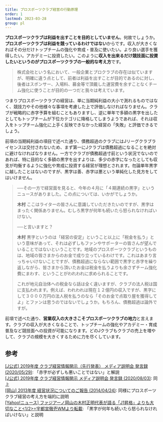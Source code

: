 ```yaml
---
title: プロスポーツクラブ経営の行動原理
order: 1
lastmod: 2023-03-28
group: pl
---
```


**プロスポーツクラブは利益を出すことを目的としていません**。何故でしょうか。**プロスポーツクラブは利益を競っているわけではない**からです。収入が大きくなればその分だけトップチームの強化や育成・普及に使いたい。より良い選手を獲得したい。アカデミーに投資したい。このように**収入を出来るだけ競技面に投資したいというのがプロスポーツクラブの一般的な考え方**です。

<Blockquote title="ファジアーノ岡山 2013年度 経営状況についてのご報告 (2014/04/24)" url="https://www.fagiano-okayama.com/news/p1398334491.html">
  株式会社という名において、一般企業とプロクラブの存在は似ていますが、明確に違う点として、前者は利益を出すことが目的であるのに対し、後者はスポンサー、入場料、募金等で頂戴した運営費を余すことなくチーム強化に使うことが目的の一つだと我々は考えています。
</Blockquote>

つまりプロスポーツクラブの経営は、単に当期純利益の大小で測れるものではなく、競技力やその他様々な事項を考慮した上で評価しなければなりません。クラブが戦略的に赤字予算を組むこともありますし、逆に単年で多額の黒字を出したとしてもトップチームが下位カテゴリに降格してしまうようであれば、それは収入をトップチーム強化に上手く反映できなかった経営の「失敗」と評価できるでしょう。

前項の当期純利益の項目で述べた通り、債務超過のクラブにはJリーグクラブライセンスは交付されないため、まず第一にJクラブは債務超過になることを絶対に避けなければなりません。一方でクラブが債務超過寸前という状況でないのであれば、特に目的なく多額の黒字を出すよりは、多少の赤字になったとしても収支が均衡するように強化や育成に投資する経営が理想とされます。勿論単年黒字に越したことはないのですが、黒字は善、赤字は悪という単純化した見方をしてはいけません。

<Blockquote title="ファジアーノ岡山の木村正明代表が語る「Ｊ１昇格」よりも大切なこと＜１／２＞" url="https://news.yahoo.co.jp/byline/utsunomiyatetsuichi/20161125-00064787">
  ──その一方で経営面を見ると、今年の４月に「４期連続の黒字」というニュースがありました。この点については、いかがでしょうか。

  **木村** ここはライターの皆さんに意識していただきたいのですが、黒字はまったく関係ありません。むしろ黒字が何年も続いたら怒られなければいけない。

  ──と言いますと？

  **木村** 黒字というのは「経営の安定」ということ以上に「税金を払う」という意味があって、それは必ずしもファンやサポーターの皆さんが望んでいることではないということです。地域のプロスポーツクラブというものは、地域の皆さまからのお金で成り立っているわけです。これはあまり言っちゃいけないことですが、債務超過にならない範囲で黒字と赤字を繰り返しながら、皆さまから頂いたお金は税金を払うよりも余さずチーム強化費にまわす、ということがわれわれに求められることです。

  これが地元自治体への税金なら話は全く違いますが、クラブの法人税は国に支払われます。例えば、われわれは現在１２億円の収入ですが、黒字にして３０００万円の法人税を払うのなら「そのお金で点取り屋を獲得してよ」とファンは思うのではないでしょうか。もちろん、債務超過は論外ですが。
</Blockquote>

前項で述べた通り、**営業収入の大きさこそプロスポーツクラブの地力**と言えます。クラブの収入が大きくなることで、トップチームの強化やアカデミー・育成普及など競技面への投資が可能になります。どのJクラブもクラブの売上を増やして、クラブの規模を大きくするために力を尽くしています。

## 参考

[[J公式] 2019年度 クラブ経営情報開示（先行発表） メディア説明会 発言録 (2020/05/29)](https://www.jleague.jp/news/article/17106/): 「赤字が必ずしも悪いことではない」と解説  
[[J公式] 2019年度 クラブ経営情報開示 メディア説明会 発言録 (2020/08/03)](https://www.jleague.jp/news/article/17527/): 同上  
[[岡山] 2013年度 経営状況についてのご報告 (2014/04/24)](https://www.fagiano-okayama.com/news/p1398334491.html): 同様にプロスポーツクラブ経営の考え方を端的に説明  
[[Yahoo!ニュース] ファジアーノ岡山の木村正明代表が語る「J1昇格」よりも大切なこと\<1/2\>=宇都宮徹壱WMより転載](https://news.yahoo.co.jp/byline/utsunomiyatetsuichi/20161125-00064787): 「黒字が何年も続いたら怒られなければいけない」と説明
